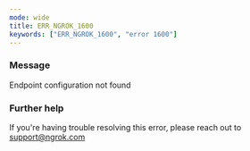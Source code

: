 ```yaml
---
mode: wide
title: ERR_NGROK_1600
keywords: ["ERR_NGROK_1600", "error 1600"]
---
```



### Message

Endpoint configuration not found

<ErrorDetails />

### Further help

If you're having trouble resolving this error, please reach out to [support@ngrok.com](mailto:support@ngrok.com?subject=Help%20with%20ERR_NGROK_1600)
